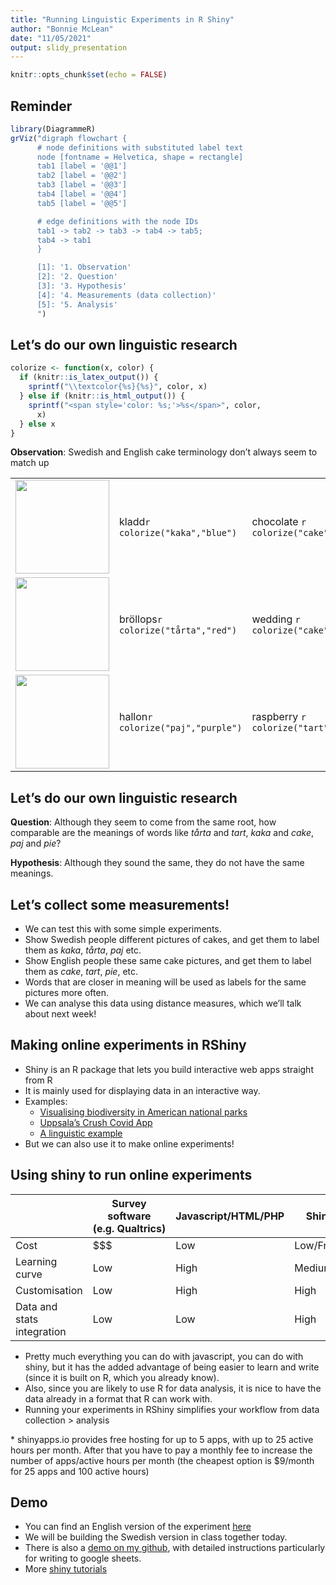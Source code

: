 ```yaml
---
title: "Running Linguistic Experiments in R Shiny"
author: "Bonnie McLean"
date: "11/05/2021"
output: slidy_presentation
---
```


```r
knitr::opts_chunk$set(echo = FALSE)
```

## Reminder

```r
library(DiagrammeR)
grViz("digraph flowchart {
      # node definitions with substituted label text
      node [fontname = Helvetica, shape = rectangle]        
      tab1 [label = '@@1']
      tab2 [label = '@@2']
      tab3 [label = '@@3']
      tab4 [label = '@@4']
      tab5 [label = '@@5']

      # edge definitions with the node IDs
      tab1 -> tab2 -> tab3 -> tab4 -> tab5;
      tab4 -> tab1
      }

      [1]: '1. Observation'
      [2]: '2. Question'
      [3]: '3. Hypothesis'
      [4]: '4. Measurements (data collection)'
      [5]: '5. Analysis'
      ")
```

## Let's do our own linguistic research

```r
colorize <- function(x, color) {
  if (knitr::is_latex_output()) {
    sprintf("\\textcolor{%s}{%s}", color, x)
  } else if (knitr::is_html_output()) {
    sprintf("<span style='color: %s;'>%s</span>", color, 
      x)
  } else x
}
```


**Observation**: Swedish and English cake terminology don't always seem to match up

|                                          |                                    |                                     |
|------------------------------------------|------------------------------------|-------------------------------------|
|![](images/cake.jfif){width=150px}        |kladd`r colorize("kaka","blue")`    |chocolate `r colorize("cake","blue")`|
|![](images/weddingcake.jpg){width=150px}  |bröllops`r colorize("tårta","red")` |wedding `r colorize("cake","blue")`  |
|![](images/tart.jpg){width=150px}         |hallon`r colorize("paj","purple")`|raspberry `r colorize("tart","red")` |  

## Let's do our own linguistic research

**Question**: Although they seem to come from the same root, how comparable are the meanings of words like *tårta* and *tart*, *kaka* and  *cake*, *paj* and *pie*?

**Hypothesis**: Although they sound the same, they do not have the same meanings. 

## Let's collect some measurements!

* We can test this with some simple experiments.
* Show Swedish people different pictures of cakes, and get them to label them as *kaka*, *tårta*, *paj* etc.
* Show English people these same cake pictures, and get them to label them as *cake*, *tart*, *pie*, etc. 
* Words that are closer in meaning will be used as labels for the same pictures more often.
* We can analyse this data using distance measures, which we'll talk about next week!

## Making online experiments in RShiny

* Shiny is an R package that lets you build interactive web apps straight from R
* It is mainly used for displaying data in an interactive way.
* Examples:
  - [Visualising biodiversity in American national parks](https://abenedetti.shinyapps.io/bioNPS/?_ga=2.113832391.1791983055.1616686305-234975814.1606141674)
  - [Uppsala's Crush Covid App](https://crush-covid.shinyapps.io/crush_covid/)
  - [A linguistic example](https://bonnie-mclean.shinyapps.io/ideophonesacrossjapan-eng/)
* But we can also use it to make online experiments! 

## Using shiny to run online experiments

|                           |Survey software (e.g. Qualtrics)|Javascript/HTML/PHP|Shiny     |
|---------------------------|--------------------------------|-------------------|----------|
|Cost                       |$\$\$                           |Low                |Low/Free* |
|Learning curve             |Low                             |High               |Medium    |
|Customisation              |Low                             |High               |High      |
|Data and stats integration |Low                             |Low                |High      |

* Pretty much everything you can do with javascript, you can do with shiny, but it has the added advantage of being easier to learn and write (since it is built on R, which you already know). 
* Also, since you are likely to use R for data analysis, it is nice to have the data already in a format that R can work with. 
* Running your experiments in RShiny simplifies your workflow from data collection > analysis

\* shinyapps.io provides free hosting for up to 5 apps, with up to 25 active hours per month. After that you have to pay a monthly fee to increase the number of apps/active hours per month (the cheapest option is $9/month for 25 apps and 100 active hours)

## Demo

* You can find an English version of the experiment [here](https://bonnie-mclean.shinyapps.io/BakedGoodsSurvey/)
* We will be building the Swedish version in class together today. 
* There is also a [demo on my github](https://github.com/BonnieMcLean/ShinySurvey/blob/main/app.R), with detailed instructions particularly for writing to google sheets. 
* More [shiny tutorials](https://shiny.rstudio.com/tutorial/)
